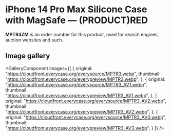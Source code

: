 
# iPhone 14 Pro Max Silicone Case with MagSafe — (PRODUCT)RED

<Callout type='info' emoji='👉🏻'>**MPTR3ZM** is an order number for this product, used for search engines, auction websites and such.</Callout>

## Image gallery

<GalleryComponent
    images={[
      {
        original: "https://cloudfront.everycase.org/everysource/MPTR3.webp",
        thumbnail: "https://cloudfront.everycase.org/everypreview/MPTR3.webp",
      },
      {
        original: "https://cloudfront.everycase.org/everysource/MPTR3_AV1.webp",
        thumbnail: "https://cloudfront.everycase.org/everypreview/MPTR3_AV1.webp",
      },
      {
        original: "https://cloudfront.everycase.org/everysource/MPTR3_AV2.webp",
        thumbnail: "https://cloudfront.everycase.org/everypreview/MPTR3_AV2.webp",
      },
      {
        original: "https://cloudfront.everycase.org/everysource/MPTR3_AV3.webp",
        thumbnail: "https://cloudfront.everycase.org/everypreview/MPTR3_AV3.webp",
      }
    ]}
  />
